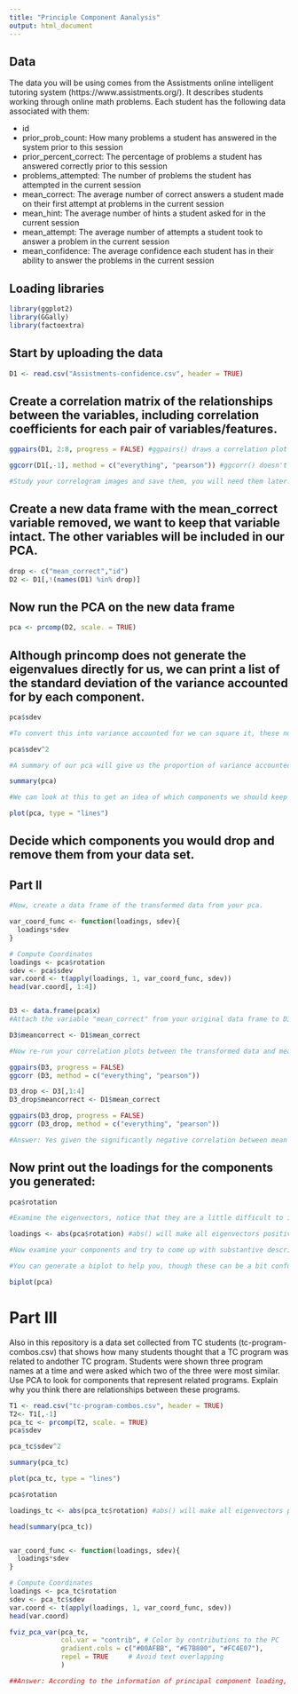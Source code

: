 ```yaml
---
title: "Principle Component Aanalysis"
output: html_document
---
```

## Data
The data you will be using comes from the Assistments online intelligent tutoring system (https://www.assistments.org/). It describes students working through online math problems. Each student has the following data associated with them:

- id
- prior_prob_count: How many problems a student has answered in the system prior to this session
- prior_percent_correct: The percentage of problems a student has answered correctly prior to this session
- problems_attempted: The number of problems the student has attempted in the current session
- mean_correct: The average number of correct answers a student made on their first attempt at problems in the current session
- mean_hint: The average number of hints a student asked for in the current session
- mean_attempt: The average number of attempts a student took to answer a problem in the current session
- mean_confidence: The average confidence each student has in their ability to answer the problems in the current session

## Loading libraries
```r
library(ggplot2)
library(GGally)
library(factoextra)
```

## Start by uploading the data
```r
D1 <- read.csv("Assistments-confidence.csv", header = TRUE)

```

## Create a correlation matrix of the relationships between the variables, including correlation coefficients for each pair of variables/features.

```r

ggpairs(D1, 2:8, progress = FALSE) #ggpairs() draws a correlation plot between all the columns you identify by number (second option, you don't need the first column as it is the student ID) and progress = FALSE stops a progress bar appearing as it renders your plot

ggcorr(D1[,-1], method = c("everything", "pearson")) #ggcorr() doesn't have an explicit option to choose variables so we need to use matrix notation to drop the id variable. We then need to choose a "method" which determines how to treat missing values (here we choose to keep everything, and then which kind of correlation calculation to use, here we are using Pearson correlation, the other options are "kendall" or "spearman")

#Study your correlogram images and save them, you will need them later. Take note of what is strongly related to the outcome variable of interest, mean_correct. 
```

## Create a new data frame with the mean_correct variable removed, we want to keep that variable intact. The other variables will be included in our PCA.

```r
drop <- c("mean_correct","id")
D2 <- D1[,!(names(D1) %in% drop)]

```

## Now run the PCA on the new data frame

```r
pca <- prcomp(D2, scale. = TRUE)
```

## Although princomp does not generate the eigenvalues directly for us, we can print a list of the standard deviation of the variance accounted for by each component.

```r
pca$sdev

#To convert this into variance accounted for we can square it, these numbers are proportional to the eigenvalue

pca$sdev^2

#A summary of our pca will give us the proportion of variance accounted for by each component

summary(pca)

#We can look at this to get an idea of which components we should keep and which we should drop

plot(pca, type = "lines")
```


## Decide which components you would drop and remove them from your data set.

## Part II

```r
#Now, create a data frame of the transformed data from your pca.

var_coord_func <- function(loadings, sdev){
  loadings*sdev
}

# Compute Coordinates
loadings <- pca$rotation
sdev <- pca$sdev
var.coord <- t(apply(loadings, 1, var_coord_func, sdev)) 
head(var.coord[, 1:4])


D3 <- data.frame(pca$x)
#Attach the variable "mean_correct" from your original data frame to D3.

D3$meancorrect <- D1$mean_correct

#Now re-run your correlation plots between the transformed data and mean_correct. If you had dropped some components would you have lost important infomation about mean_correct?

ggpairs(D3, progress = FALSE)
ggcorr (D3, method = c("everything", "pearson"))

D3_drop <- D3[,1:4]
D3_drop$meancorrect <- D1$mean_correct

ggpairs(D3_drop, progress = FALSE)
ggcorr (D3_drop, method = c("everything", "pearson"))

#Answer: Yes given the significantly negative correlation between mean correct and the sixth principle component (ρ=-0.395). The correlations between mean correct and other principle components are intact.

```
## Now print out the loadings for the components you generated:

```r
pca$rotation

#Examine the eigenvectors, notice that they are a little difficult to interpret. It is much easier to make sense of them if we make them proportional within each component

loadings <- abs(pca$rotation) #abs() will make all eigenvectors positive

#Now examine your components and try to come up with substantive descriptions of what some might represent?

#You can generate a biplot to help you, though these can be a bit confusing. They plot the transformed data by the first two components. Therefore, the axes represent the direction of maximum variance accounted for. Then mapped onto this point cloud are the original directions of the variables, depicted as red arrows. It is supposed to provide a visualization of which variables "go together". Variables that possibly represent the same underlying construct point in the same direction.  

biplot(pca)

```
# Part III  
Also in this repository is a data set collected from TC students (tc-program-combos.csv) that shows how many students thought that a TC program was related to andother TC program. Students were shown three program names at a time and were asked which two of the three were most similar. Use PCA to look for components that represent related programs. Explain why you think there are relationships between these programs.

```r
T1 <- read.csv("tc-program-combos.csv", header = TRUE)
T2<- T1[,-1]
pca_tc <- prcomp(T2, scale. = TRUE)
pca$sdev

pca_tc$sdev^2

summary(pca_tc)

plot(pca_tc, type = "lines")

pca$rotation

loadings_tc <- abs(pca_tc$rotation) #abs() will make all eigenvectors positive

head(summary(pca_tc))


var_coord_func <- function(loadings, sdev){
  loadings*sdev
}

# Compute Coordinates
loadings <- pca_tc$rotation
sdev <- pca_tc$sdev
var.coord <- t(apply(loadings, 1, var_coord_func, sdev)) 
head(var.coord)

fviz_pca_var(pca_tc,
             col.var = "contrib", # Color by contributions to the PC
             gradient.cols = c("#00AFBB", "#E7B800", "#FC4E07"),
             repel = TRUE     # Avoid text overlapping
             )

##Answer: According to the information of principal component loading, Adult Education, Teaching English, Bilingual&Bicultural Education, Clinical Psychology, Cognitive Science, College Advising, and Communication Science and Disorders are the three programs that have highest positive contribution to PC5, which means there are some significant intersections among the three programs. This may be because all these programs are related to both language skills and lifecareer development.
```





